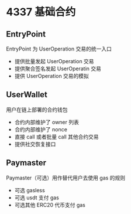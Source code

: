 # 4337 基础合约

## EntryPoint

EntryPoint 为 UserOperation 交易的统一入口

- 提供批量发起 UserOperation 交易
- 提供聚合签名发起 UserOperatin 交易
- 提供 UserOperation 交易的模拟

## UserWallet

用户在链上部署的合约钱包

- 合约内部维护了 owner 列表
- 合约内部维护了 nonce
- 直接 call 或者批量 call 其他合约交易
- 提供社交恢复接口

## Paymaster

Paymaster（可选）用作替代用户去使用 gas 的规则

- 可选 gasless
- 可选 usdt 支付 gas
- 可选其他 ERC20 代币支付 gas
